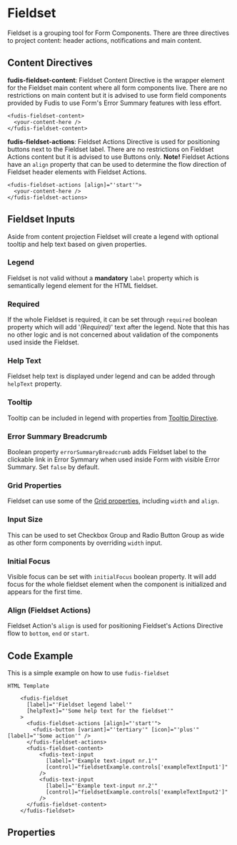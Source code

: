 
<Meta title="Components/Form/Fieldset" />

# Fieldset

Fieldset is a grouping tool for Form Components. There are three directives to project content: header actions, notifications and main content.

## Content Directives

**fudis-fieldset-content**: Fieldset Content Directive is the wrapper element for the Fieldset main content where all form components live.
There are no restrictions on main content but it is advised to use form field components provided by Fudis to use Form's Error Summary features with less effort.

```
<fudis-fieldset-content>
  <your-content-here />
</fudis-fieldset-content>
```

**fudis-fieldset-actions**: Fieldset Actions Directive is used for positioning buttons next to the Fieldset label.
There are no restrictions on Fieldset Actions content but it is advised to use Buttons only.
**Note!** Fieldset Actions have an `align` property that can be used to determine the flow direction of Fieldset header elements with Fieldset Actions.

```
<fudis-fieldset-actions [align]="'start'">
  <your-content-here />
</fudis-fieldset-actions>
```

## Fieldset Inputs

Aside from content projection Fieldset will create a legend with optional tooltip and help text based on given properties.

### Legend

Fieldset is not valid without a **mandatory** `label` property which is semantically legend element for the HTML fieldset.

### Required

If the whole Fieldset is required, it can be set through `required` boolean property which will add '_(Required)_' text after the legend.
Note that this has no other logic and is not concerned about validation of the components used inside the Fieldset.

### Help Text

Fieldset help text is displayed under legend and can be added through `helpText` property.

### Tooltip

Tooltip can be included in legend with properties from [Tooltip Directive](/docs/directives-tooltip--documentation).

### Error Summary Breadcrumb

Boolean property `errorSummaryBreadcrumb` adds Fieldset label to the clickable link in Error Symmary when used inside Form with visible Error Summary. Set `false` by default.

### Grid Properties

Fieldset can use some of the [Grid properties](/docs/foundations-grid--documentation), including `width` and `align`.

### Input Size

This can be used to set Checkbox Group and Radio Button Group as wide as other form components by overriding `width` input.

### Initial Focus

Visible focus can be set with `initialFocus` boolean property. It will add focus for the whole fieldset element when the component is initialized and appears for the first time.

### Align (Fieldset Actions)

Fieldset Action's `align` is used for positioning Fieldset's Actions Directive flow to `bottom`, `end` or `start`.

## Code Example

This is a simple example on how to use `fudis-fieldset`

```
HTML Template

    <fudis-fieldset
      [label]="'Fieldset legend label'"
      [helpText]="'Some help text for the fieldset'"
    >
      <fudis-fieldset-actions [align]="'start'">
        <fudis-button [variant]="'tertiary'" [icon]="'plus'" [label]="'Some action'" />
      </fudis-fieldset-actions>
      <fudis-fieldset-content>
          <fudis-text-input
            [label]="'Example text-input nr.1'"
            [control]="fieldsetExample.controls['exampleTextInput1']"
          />
          <fudis-text-input
            [label]="'Example text-input nr.2'"
            [control]="fieldsetExample.controls['exampleTextInput2']"
          />
      </fudis-fieldset-content>
    </fudis-fieldset>
```

## Properties

<ArgTypes of={FieldSetComponent} />

<ArgTypes of={FieldsetActionsDirective} />

